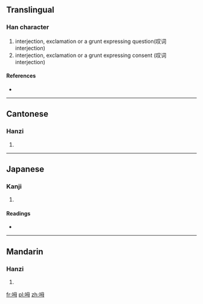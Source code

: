==Translingual==

===Han character===
{{Han char|rn=30|rad=口|as=05|sn=8|four=6705<sub>0</sub>|canj=口田卜戈 (RWYI)}}
#interjection, exclamation or a grunt expressing question(叹词 interjection)
#interjection, exclamation or a grunt expressing consent (叹词 interjection)

====References====
* {{Han ref|kx=0181.280|dkj=03433|hdz=10610.080|uh=5463|ud=21603|bh=CBED|bd=52205}}

----

==Cantonese==

===Hanzi===
{{yue-hanzi|jyut=|y=[[m2]], [[m6]]}}

# {{defn|Cantonese|sort=口05}}

----

==Japanese==

===Kanji===
{{ja-kanji|grade=|rs=口05}}

# {{defn|Japanese|sort=口05}}

====Readings====
* {{ja-readings|on=[[ぼう]] (bō)|kun=}}

----

==Mandarin==

===Hanzi===
{{cmn-hanzi|pin=[[ḿ]] ([[m2]]), [[m̀]] ([[m4]])|wg=[[*]], [[*]]}}

# {{defn|Mandarin|sort=口05}}

[[fr:呣]]
[[pl:呣]]
[[zh:呣]]